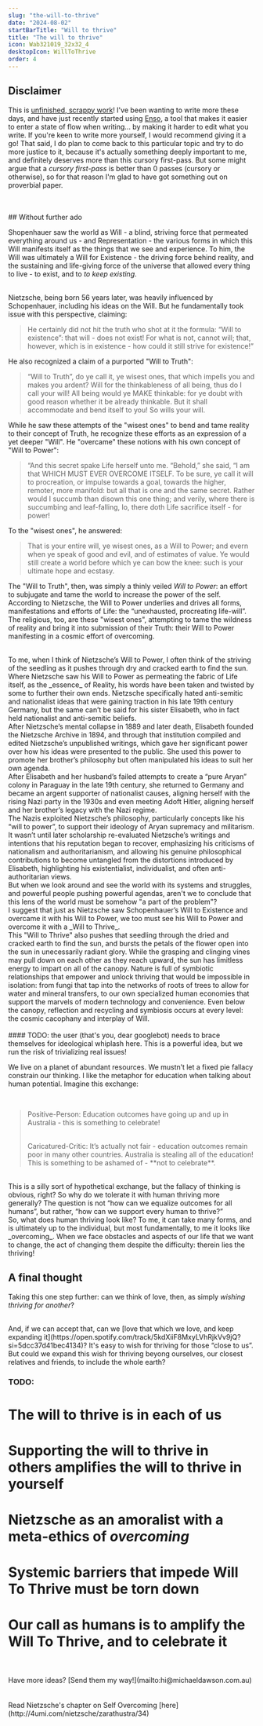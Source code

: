 ```yaml
---
slug: "the-will-to-thrive"
date: "2024-08-02"
startBarTitle: "Will to thrive"
title: "The will to thrive"
icon: Wab321019_32x32_4
desktopIcon: WillToThrive
order: 4
---
```


## Disclaimer

This is [unfinished, scrappy work](https://untested.sonnet.io/Share+your+unfinished%2C+scrappy+work)! I've been wanting to write more these days, and have just recently started using [Enso](https://enso.sonnet.io), a tool that makes it easier to enter a state of flow when writing... by making it harder to edit what you write. If you're keen to write more yourself, I would recommend giving it a go! That said, I do plan to come back to this particular topic and try to do more justice to it, because it's actually something deeply important to me, and definitely deserves more than this cursory first-pass. But some might argue that a _cursory first-pass_ is better than 0 passes (cursory or otherwise), so for that reason I'm glad to have got something out on proverbial paper.

<br />
<br />
## Without further ado

Shopenhauer saw the world as Will - a blind, striving force that permeated everything around us - and Representation - the various forms in which this Will manifests itself as the things that we see and experience. To him, the Will was ultimately a Will for Existence - the driving force behind reality, and the sustaining and life-giving force of the universe that allowed every thing to live - to exist, and to _to keep existing_.

<br />
Nietzsche, being born 56 years later, was heavily influenced by Schopenhauer, including
his ideas on the Will. But he fundamentally took issue with this perspective, claiming:

> He certainly did not hit the truth who shot at it the formula: “Will to existence”: that will - does not exist! For what is not, cannot will; that, however, which is in existence - how could it still strive for existence!”

He also recognized a claim of a purported "Will to Truth":

> “Will to Truth”, do ye call it, ye wisest ones, that which impells you and makes you ardent? Will for the thinkableness of all being, thus do I call your will! All being would ye MAKE thinkable: for ye doubt with good reason whether it be already thinkable. But it shall accommodate and bend itself to you! So wills your will.

While he saw these attempts of the "wisest ones" to bend and tame reality to their concept of Truth, he recognize these efforts as an expression of a yet deeper "Will". He "overcame" these notions with his own concept of "Will to Power":

> “And this secret spake Life herself unto me. “Behold,” she said, “I am that WHICH MUST EVER OVERCOME ITSELF. To be sure, ye call it will to procreation, or impulse towards a goal, towards the higher, remoter, more manifold: but all that is one and the same secret. Rather would I succumb than disown this one thing; and verily, where there is succumbing and leaf-falling, lo, there doth Life sacrifice itself - for power!

To the "wisest ones", he answered:

> That is your entire will, ye wisest ones, as a Will to Power; and evern when ye speak of good and evil, and of estimates of value. Ye would still create a world before which ye can bow the knee: such is your ultimate hope and ecstasy.

The "Will to Truth", then, was simply a thinly veiled _Will to Power_: an effort to subjugate and tame the world to increase the power of the self. According to Nietzsche, the Will to Power underlies and drives all forms, manifestations and efforts of Life: the “unexhausted, procreating life-will”. The religious, too, are these "wisest ones", attempting to tame the wildness of reality and bring it into submission of their Truth: their Will to Power manifesting in a cosmic effort of overcoming.

<br />
To me, when I think of Nietzsche’s Will to Power, I often think of the striving of
the seedling as it pushes through dry and cracked earth to find the sun.
<br />
Where Nietzsche saw his Will to Power as permeating the fabric of Life itself, as
the _essence_ of Reality, his words have been taken and twisted by some to further
their own ends. Nietzsche specifically hated anti-semitic and nationalist ideas that
were gaining traction in his late 19th century Germany, but the same can’t be said
for his sister Elisabeth, who in fact held nationalist and anti-semitic beliefs.
<br />
After Nietzsche’s mental collapse in 1889 and later death, Elisabeth founded the
Nietzsche Archive in 1894, and through that institution compiled and edited Nietzsche’s
unpublished writings, which gave her significant power over how his ideas were presented
to the public. She used this power to promote her brother’s philosophy but often
manipulated his ideas to suit her own agenda.
<br />
After Elisabeth and her husband’s failed attempts to create a “pure Aryan” colony
in Paraguay in the late 19th century, she returned to Germany and became an argent
supporter of nationalist causes, aligning herself with the rising Nazi party in the
1930s and even meeting Adoft Hitler, aligning herself and her brother’s legacy with
the Nazi regime.
<br />
The Nazis exploited Nietzsche’s philosophy, particularly concepts like his “will
to power”, to support their ideology of Aryan supremacy and militarism.
<br />
It wasn’t until later scholarship re-evaluated Nietzsche’s writings and intentions
that his reputation began to recover, emphasizing his criticisms of nationalism and
authoritarianism, and allowing his genuine philosophical contributions to become
untangled from the distortions introduced by Elisabeth, highlighting his existentialist,
individualist, and often anti-authoritarian views.
<br />
But when we look around and see the world with its systems and struggles, and powerful
people pushing powerful agendas, aren't we to conclude that this lens of the world
must be somehow "a part of the problem"?
<br />
I suggest that just as Nietzsche saw Schopenhauer’s Will to Existence and overcame
it with his Will to Power, we too must see his Will to Power and overcome it with
a _Will to Thrive_.
<br />
This "Will to Thrive" also pushes that seedling through the dried and cracked earth
to find the sun, and bursts the petals of the flower open into the sun in unecessarily
radiant glory. While the grasping and clinging vines may pull down on each other
as they reach upward, the sun has limitless energy to impart on all of the canopy.
Nature is full of symbiotic relationships that empower and unlock thriving that would
be impossible in isolation: from fungi that tap into the networks of roots of trees
to allow for water and mineral transfers, to our own specialized human economies
that support the marvels of modern technology and convenience. Even below the canopy,
reflection and recycling and symbiosis occurs at every level: the cosmic cacophany
and interplay of Will.
<br />
<br />
#### TODO: the user (that's you, dear googlebot) needs to brace themselves for
ideological whiplash here. This is a powerful idea, but we run the risk of
trivializing real issues!

We live on a planet of abundant resources. We mustn’t let a fixed
pie fallacy constrain our thinking. I like the metaphor for education when talking
about human potential. Imagine this exchange:

<br />

> Positive-Person: Education outcomes have going up and up in Australia - this
> is something to celebrate!
>
> <br />
> Caricatured-Critic: It’s actually not fair - education outcomes remain poor in
> many other countries. Australia is stealing all of the education! This is something
> to be ashamed of - **not to celebrate**.

<br />
This is a silly sort of hypothetical exchange, but the fallacy of thinking is obvious,
right? So why do we tolerate it with human thriving more generally? The question
is not “how can we equalize outcomes for all humans”, but rather, “how can we support
every human to thrive?”

<br />
So, what does human thriving look like? To me, it can take many forms, and is ultimately
up to the individual, but most fundamentally, to me it looks like _overcoming_. When
we face obstacles and aspects of our life that we want to change, the act of changing
them despite the difficulty: therein lies the thriving!

## A final thought

Taking this one step further: can we think of love, then, as simply _wishing thriving for another_?

<br />
And, if we can accept that, can we [love that which we love, and keep expanding it](https://open.spotify.com/track/5kdXiiF8MxyLVhRjkVv9jQ?si=5dcc37d41bec4134)?
It's easy to wish for thriving for those “close to us”. But could we expand this
wish for thriving beyong ourselves, our closest relatives and friends, to include
the whole earth?

### TODO:

# The will to thrive is in each of us

# Supporting the will to thrive in others amplifies the will to thrive in yourself

# Nietzsche as an amoralist with a meta-ethics of _overcoming_

# Systemic barriers that impede Will To Thrive must be torn down

# Our call as humans is to amplify the Will To Thrive, and to celebrate it

<br />
<br />
Have more ideas? [Send them my way!](mailto:hi@michaeldawson.com.au)

<br />
<br />
<br />
Read Nietzsche's chapter on Self Overcoming [here](http://4umi.com/nietzsche/zarathustra/34)

